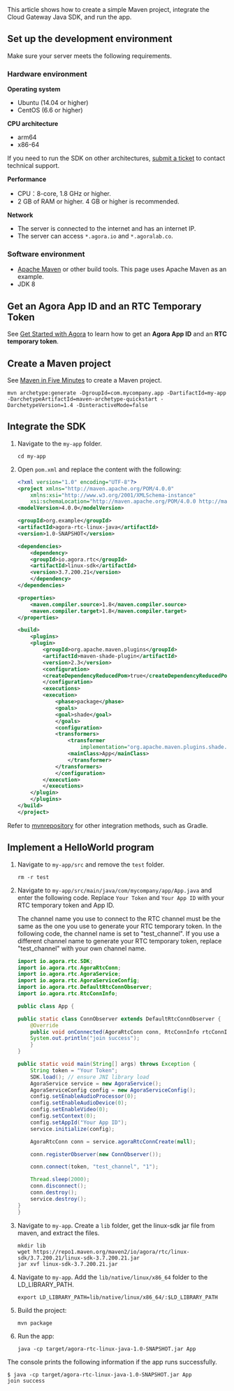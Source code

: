 
<PlatformWrapper platform="linux">
This article shows how to create a simple Maven project, integrate the Cloud Gateway Java SDK, and run the app.

## Set up the development environment

Make sure your server meets the following requirements.

### Hardware environment

**Operating system**

- Ubuntu (14.04 or higher)
- CentOS (6.6 or higher)

**CPU architecture**

- arm64
- x86-64

If you need to run the SDK on other architectures, [submit a ticket](https://agora-ticket.agora.io/) to contact technical support.

**Performance**

- CPU：8-core, 1.8 GHz or higher.
- 2 GB of RAM or higher. 4 GB or higher is recommended.

**Network**

- The server is connected to the internet and has an internet IP.
- The server can access `*.agora.io` and `*.agoralab.co`.

### Software environment

- [Apache Maven](https://maven.apache.org/download.cgi) or other build tools. This page uses Apache Maven as an example.
- JDK 8

## Get an Agora App ID and an RTC Temporary Token

See [Get Started with Agora](https://docs.agora.io/en/Agora%20Platform/get_appid_token?platform=All%20Platforms) to learn how to get an **Agora App ID** and an **RTC temporary token**.

## Create a Maven project

See [Maven in Five Minutes](https://maven.apache.org/guides/getting-started/maven-in-five-minutes.html) to create a Maven project.

```shell
mvn archetype:generate -DgroupId=com.mycompany.app -DartifactId=my-app -DarchetypeArtifactId=maven-archetype-quickstart -DarchetypeVersion=1.4 -DinteractiveMode=false
```

## Integrate the SDK

1. Navigate to the `my-app` folder.

    ```shell
    cd my-app
    ```

2. Open `pom.xml` and replace the content with the following:

    ```xml
    <?xml version="1.0" encoding="UTF-8"?>
    <project xmlns="http://maven.apache.org/POM/4.0.0"
        xmlns:xsi="http://www.w3.org/2001/XMLSchema-instance"
        xsi:schemaLocation="http://maven.apache.org/POM/4.0.0 http://maven.apache.org/xsd/maven-4.0.0.xsd">
    <modelVersion>4.0.0</modelVersion>

    <groupId>org.example</groupId>
    <artifactId>agora-rtc-linux-java</artifactId>
    <version>1.0-SNAPSHOT</version>

    <dependencies>
        <dependency>
        <groupId>io.agora.rtc</groupId>
        <artifactId>linux-sdk</artifactId>
        <version>3.7.200.21</version>
        </dependency>
    </dependencies>

    <properties>
        <maven.compiler.source>1.8</maven.compiler.source>
        <maven.compiler.target>1.8</maven.compiler.target>
    </properties>

    <build>
        <plugins>
        <plugin>
            <groupId>org.apache.maven.plugins</groupId>
            <artifactId>maven-shade-plugin</artifactId>
            <version>2.3</version>
            <configuration>
            <createDependencyReducedPom>true</createDependencyReducedPom>
            </configuration>
            <executions>
            <execution>
                <phase>package</phase>
                <goals>
                <goal>shade</goal>
                </goals>
                <configuration>
                <transformers>
                    <transformer
                        implementation="org.apache.maven.plugins.shade.resource.ManifestResourceTransformer">
                    <mainClass>App</mainClass>
                    </transformer>
                </transformers>
                </configuration>
            </execution>
            </executions>
        </plugin>
        </plugins>
    </build>
    </project>
    ```

<div class="alert info">Refer to <a href="https://mvnrepository.com/artifact/io.agora.rtc/linux-sdk">mvnrepository</a> for other integration methods, such as Gradle.</div>

## Implement a HelloWorld program

1. Navigate to `my-app/src` and remove the `test` folder.

    ```shell
    rm -r test
    ```

2. Navigate to `my-app/src/main/java/com/mycompany/app/App.java` and enter the following code. Replace `Your Token` and `Your App ID` with your RTC temporary token and App ID.

    <div class="alert warning">The channel name you use to connect to the RTC channel must be the same as the one you use to generate your RTC temporary token. In the following code, the channel name is set to "test_channel". If you use a different channel name to generate your RTC temporary token, replace "test_channel" with your own channel name.</div>

    ```java
    import io.agora.rtc.SDK;
    import io.agora.rtc.AgoraRtcConn;
    import io.agora.rtc.AgoraService;
    import io.agora.rtc.AgoraServiceConfig;
    import io.agora.rtc.DefaultRtcConnObserver;
    import io.agora.rtc.RtcConnInfo;

    public class App {

    public static class ConnObserver extends DefaultRtcConnObserver {
        @Override
        public void onConnected(AgoraRtcConn conn, RtcConnInfo rtcConnInfo, int reason) {
        System.out.println("join success");
        }
    }

    public static void main(String[] args) throws Exception {
        String token = "Your Token";
        SDK.load(); // ensure JNI library load
        AgoraService service = new AgoraService();
        AgoraServiceConfig config = new AgoraServiceConfig();
        config.setEnableAudioProcessor(0);
        config.setEnableAudioDevice(0);
        config.setEnableVideo(0);
        config.setContext(0);
        config.setAppId("Your App ID");
        service.initialize(config);

        AgoraRtcConn conn = service.agoraRtcConnCreate(null);

        conn.registerObserver(new ConnObserver());

        conn.connect(token, "test_channel", "1");

        Thread.sleep(2000);
        conn.disconnect();
        conn.destroy();
        service.destroy();
    }
    }
    ```

3. Navigate to `my-app`. Create a `lib` folder, get the linux-sdk jar file from maven, and extract the files.

    ```shell
    mkdir lib
    wget https://repo1.maven.org/maven2/io/agora/rtc/linux-sdk/3.7.200.21/linux-sdk-3.7.200.21.jar
    jar xvf linux-sdk-3.7.200.21.jar
    ```

4. Navigate to `my-app`. Add the `lib/native/linux/x86_64` folder to the LD_LIBRARY_PATH.

    ```shell
    export LD_LIBRARY_PATH=lib/native/linux/x86_64/:$LD_LIBRARY_PATH
    ```

5. Build the project:

    ```shell
    mvn package
    ```

6. Run the app:

    ```shell
    java -cp target/agora-rtc-linux-java-1.0-SNAPSHOT.jar App
    ```

The console prints the following information if the app runs successfully.

```shell
$ java -cp target/agora-rtc-linux-java-1.0-SNAPSHOT.jar App
join success
```
</PlatformWrapper>
